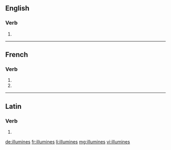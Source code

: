{{also|illuminés|il·lumines|il·luminés}}
==English==

===Verb===
{{head|en|verb form}}

# {{en-third-person singular of|illumine}}

----

==French==

===Verb===
{{fr-verb-form}}

# {{inflection of|illumine||2|s|pres|indc|lang=fr}}
# {{inflection of|illuminer||2|s|pres|subj|lang=fr}}

----

==Latin==

===Verb===
{{la-verb-form|illūminēs}}

# {{inflection of|illūminō||2|s|pres|actv|subj|lang=la}}

[[de:illumines]]
[[fr:illumines]]
[[li:illumines]]
[[mg:illumines]]
[[vi:illumines]]